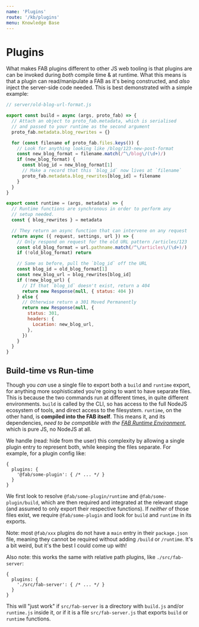 ```yaml
---
name: 'Plugins'
route: '/kb/plugins'
menu: Knowledge Base
---
```


# Plugins

What makes FAB plugins different to other JS web tooling is that plugins are can be invoked during _both_ compile time & at runtime. What this means is that a plugin can read/manipulate a FAB as it's being constructed, and _also_ inject the server-side code needed. This is best demonstrated with a simple example:

```js
// server/old-blog-url-format.js

export const build = async (args, proto_fab) => {
  // Attach an object to proto_fab.metadata, which is serialised
  // and passed to your runtime as the second argument
  proto_fab.metadata.blog_rewrites = {}

  for (const filename of proto_fab.files.keys()) {
    // Look for anything looking like /blog/123-new-post-format
    const new_blog_format = filename.match(/^\/blog\/(\d+)/)
    if (new_blog_format) {
      const blog_id = new_blog_format[1]
      // Make a record that this `blog_id` now lives at `filename`
      proto_fab.metadata.blog_rewrites[blog_id] = filename
    }
  }
}

export const runtime = (args, metadata) => {
  // Runtime functions are synchronous in order to perform any
  // setup needed.
  const { blog_rewrites } = metadata

  // They return an async function that can intervene on any request
  return async ({ request, settings, url }) => {
    // Only respond on request for the old URL pattern /articles/123
    const old_blog_format = url.pathname.match(/^\/articles\/(\d+)/)
    if (!old_blog_format) return

    // Same as before, pull the `blog_id` off the URL
    const blog_id = old_blog_format[1]
    const new_blog_url = blog_rewrites[blog_id]
    if (!new_blog_url) {
      // If that `blog_id` doesn't exist, return a 404
      return new Response(null, { status: 404 })
    } else {
      // Otherwise return a 301 Moved Permanently
      return new Response(null, {
        status: 301,
        headers: {
          Location: new_blog_url,
        },
      })
    }
  }
}
```

## Build-time vs Run-time

Though you _can_ use a single file to export both a `build` and `runtime` export, for anything more sophisticated you're going to want to have separate files. This is because the two commands run at different times, in quite different environments. `build` is called by the CLI, so has access to the full NodeJS ecosystem of tools, and direct access to the filesystem. `runtime`, on the other hand, is **compiled into the FAB itself**. This means it, and its dependencies, _need to be compatible with the [FAB Runtime Environment](/kb/fab-runtime-environment)_, which is pure JS, no NodeJS at all.

We handle (read: hide from the user) this complexity by allowing a single plugin entry to represent both, while keeping the files separate. For example, for a plugin config like:

```json5
{
  plugins: {
    '@fab/some-plugin': { /* ... */ }
  }
}
```

We first look to resolve `@fab/some-plugin/runtime` and `@fab/some-plugin/build`, which are then required and integrated at the relevant stage (and assumed to only export their respective functions). If _neither_ of those files exist, we require `@fab/some-plugin` and look for `build` and `runtime` in its exports.

Note: most `@fab/xxx` plugins do not have a `main` entry in their `package.json` file, meaning they cannot be required without adding `/build` or `/runtime`. It's a bit weird, but it's the best I could come up with!

Also note: this works the same with relative path plugins, like `./src/fab-server`:

```json5
{
  plugins: {
    './src/fab-server': { /* ... */ }
  }
}
```

This will "just work" if `src/fab-server` is a directory with `build.js` and/or `runtime.js` inside it, or if it is a file `src/fab-server.js` that exports `build` or `runtime` functions.